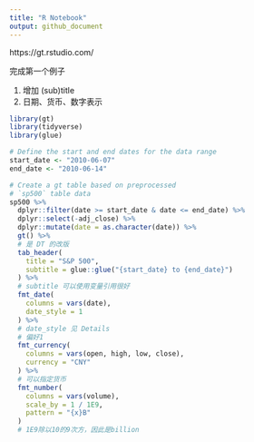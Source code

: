 ```yaml
---
title: "R Notebook"
output: github_document
---
```


https://gt.rstudio.com/

完成第一个例子

1. 增加 (sub)title 
1. 日期、货币、数字表示

```r
library(gt)
library(tidyverse)
library(glue)

# Define the start and end dates for the data range
start_date <- "2010-06-07"
end_date <- "2010-06-14"

# Create a gt table based on preprocessed
# `sp500` table data
sp500 %>%
  dplyr::filter(date >= start_date & date <= end_date) %>%
  dplyr::select(-adj_close) %>%
  dplyr::mutate(date = as.character(date)) %>%
  gt() %>%
  # 是 DT 的改版
  tab_header(
    title = "S&P 500",
    subtitle = glue::glue("{start_date} to {end_date}")
  ) %>%
  # subtitle 可以使用变量引用很好
  fmt_date(
    columns = vars(date),
    date_style = 1
  ) %>%
  # date_style 见 Details
  # 偏好1
  fmt_currency(
    columns = vars(open, high, low, close),
    currency = "CNY"
  ) %>%
  # 可以指定货币
  fmt_number(
    columns = vars(volume),
    scale_by = 1 / 1E9,
    pattern = "{x}B"
  )
  # 1E9除以10的9次方，因此是billion
```

